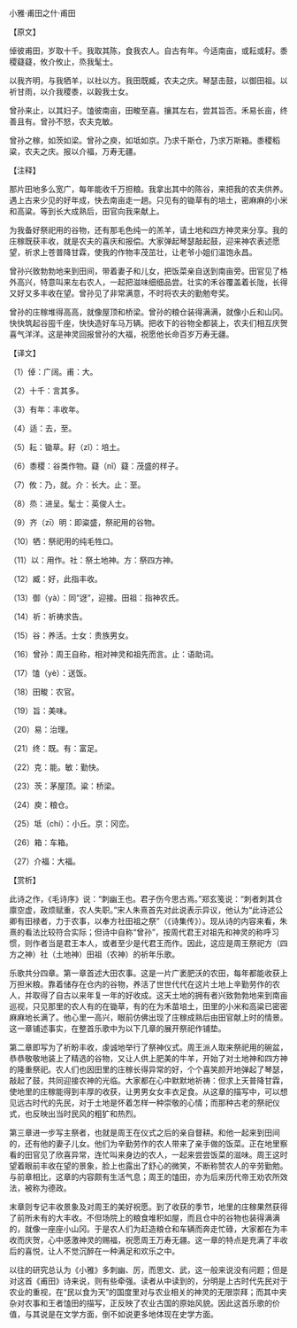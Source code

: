 

小雅·甫田之什·甫田

【原文】

倬彼甫田，岁取十千。我取其陈，食我农人。自古有年。今适南亩，或耘或耔。黍稷薿薿，攸介攸止，烝我髦士。

以我齐明，与我牺羊，以社以方。我田既臧，农夫之庆。琴瑟击鼓，以御田祖。以祈甘雨，以介我稷黍，以穀我士女。

曾孙来止，以其妇子。馌彼南亩，田畯至喜。攘其左右，尝其旨否。禾易长亩，终善且有。曾孙不怒，农夫克敏。

曾孙之稼，如茨如梁。曾孙之庾，如坻如京。乃求千斯仓，乃求万斯箱。黍稷稻粱，农夫之庆。报以介福，万寿无疆。

【注释】

那片田地多么宽广，每年能收千万担粮。我拿出其中的陈谷，来把我的农夫供养。遇上古来少见的好年成，快去南亩走一趟。只见有的锄草有的培土，密麻麻的小米和高粱。等到长大成熟后，田官向我来献上。

为我备好祭祀用的谷物，还有那毛色纯一的羔羊，请土地和四方神灵来分享。我的庄稼既获丰收，就是农夫的喜庆和报偿。大家弹起琴瑟敲起鼓，迎来神农表述愿望，祈求上苍普降甘霖，使我的作物丰茂茁壮，让老爷小姐们温饱永昌。

曾孙兴致勃勃地来到田间，带着妻子和儿女，把饭菜亲自送到南亩旁。田官见了格外高兴，特意叫来左右农人，一起把滋味细细品尝。壮实的禾谷覆盖着长陇，长得又好又多丰收在望。曾孙见了非常满意，不时将农夫的勤勉夸奖。

曾孙的庄稼堆得高高，就像屋顶和桥梁。曾孙的粮仓装得满满，就像小丘和山冈。快快筑起谷囤千座，快快造好车马万辆。把收下的谷物全都装上，农夫们相互庆贺喜气洋洋。这是神灵回报曾孙的大福，祝愿他长命百岁万寿无疆。

【译文】

（1）倬：广阔。甫：大。

（2）十千：言其多。

（3）有年：丰收年。

（4）适：去，至。

（5）耘：锄草。耔（zǐ）：培土。

（6）黍稷：谷类作物。薿（nǐ）薿：茂盛的样子。

（7）攸：乃，就。介：长大。止：至。

（8）烝：进呈。髦士：英俊人士。

（9）齐（zī）明：即粢盛，祭祀用的谷物。

（10）牺：祭祀用的纯毛牲口。

（11）以：用作。社：祭土地神。方：祭四方神。

（12）臧：好，此指丰收。

（13）御（yà）：同“迓”，迎接。田祖：指神农氏。

（14）祈：祈祷求告。

（15）谷：养活。士女：贵族男女。

（16）曾孙：周王自称，相对神灵和祖先而言。止：语助词。

（17）馌（yè）：送饭。

（18）田畯：农官。

（19）旨：美味。

（20）易：治理。

（21）终：既。有：富足。

（22）克：能。敏：勤快。

（23）茨：茅屋顶。粱：桥梁。

（24）庾：粮仓。

（25）坻（chí）：小丘。京：冈峦。

（26）箱：车箱。

（27）介福：大福。

【赏析】

此诗之作，《毛诗序》说：“刺幽王也。君子伤今思古焉。”郑玄笺说：“刺者刺其仓廪空虚，政烦赋重，农人失职。”宋人朱熹首先对此说表示异议，他认为“此诗述公卿有田禄者，力于农事，以奉方社田祖之祭”（《诗集传》）。现从诗的内容来看，朱熹的看法比较符合实际；但诗中自称“曾孙”，按周代君王对祖先和神灵的称呼习惯，则作者当是君王本人，或者至少是代君王而作。因此，这应是周王祭祀方（四方之神）社（土地神）田祖（农神）的祈年乐歌。

乐歌共分四章。第一章首述大田农事。这是一片广袤肥沃的农田，每年都能收获上万担米粮。靠着储存在仓内的谷物，养活了世世代代在这片土地上辛勤劳作的农人，并取得了自古以来年复一年的好收成。这天土地的拥有者兴致勃勃地来到南亩巡视，只见那里的农人有的在锄草，有的在为禾苗培土，田里的小米和高粱已密密麻麻地长满了。他心里一高兴，眼前仿佛出现了庄稼成熟后由田官献上时的情景。这一章铺述事实，在整首乐歌中为以下几章的展开祭祀作铺垫。

第二章即写为了祈盼丰收，虔诚地举行了祭神仪式。周王派人取来祭祀用的碗盆，恭恭敬敬地装上了精选的谷物，又让人供上肥美的牛羊，开始了对土地神和四方神的隆重祭祀。农人们也因田里的庄稼长得异常的好，个个喜笑颜开地弹起了琴瑟，敲起了鼓，共同迎接农神的光临。大家都在心中默默地祈祷：但求上天普降甘霖，使地里的庄稼能得到丰厚的收获，让男男女女丰衣足食。从这章的描写中，可以想见远古时代的先民，对于土地是怀着怎样一种崇敬的心情；而那种古老的祭祀仪式，也反映出当时民风的粗犷和热烈。

第三章进一步写主祭者，也就是周王在仪式之后的亲自督耕。和他一起来到田间的，还有他的妻子儿女。他们为辛勤劳作的农人带来了亲手做的饭菜。正在地里察看的田官见了欣喜异常，连忙叫来身边的农人，一起来尝尝饭菜的滋味。周王这时望着眼前丰收在望的景象，脸上也露出了舒心的微笑，不断称赞农人的辛劳勤勉。与前章相比，这章的内容颇有生活气息；周王的馌田，亦为后来历代帝王劝农所效法，被称为德政。

末章则专记丰收景象及对周王的美好祝愿。到了收获的季节，地里的庄稼果然获得了前所未有的大丰收。不但场院上的粮食堆积如屋，而且仓中的谷物也装得满满的，就像一座座小山冈。于是农人们为赶造粮仓和车辆而奔走忙碌，大家都在为丰收而庆贺，心中感激神灵的赐福，祝愿周王万寿无疆。这一章的特点是充满了丰收后的喜悦，让人不觉沉醉在一种满足和欢乐之中。

以往的研究总认为《小雅》多刺幽、厉，而思文、武，这一般来说没有问题；但是对这首《甫田》诗来说，则有些牵强。读者从中读到的，分明是上古时代先民对于农业的重视，在“民以食为天”的国度里对与农业相关的神灵的无限崇拜；而其中夹杂对农事和王者馌田的描写，正反映了农业古国的原始风貌。因此这首乐歌的价值，与其说是在文学方面，倒不如说更多地体现在史学方面。


